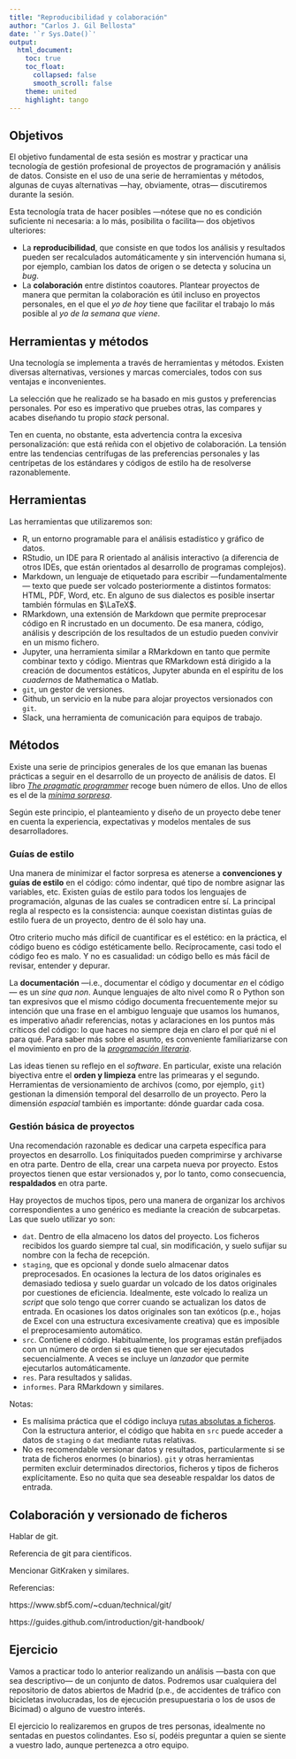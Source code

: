 ```yaml
---
title: "Reproducibilidad y colaboración"
author: "Carlos J. Gil Bellosta"
date: '`r Sys.Date()`'
output:
  html_document:
    toc: true
    toc_float:
      collapsed: false
      smooth_scroll: false
    theme: united
    highlight: tango
---
```


## Objetivos

El objetivo fundamental de esta sesión es mostrar y practicar una tecnología de gestión profesional de proyectos de programación y análisis de datos. Consiste en el uso de una serie de herramientas y métodos, algunas de cuyas alternativas ---hay, obviamente, otras--- discutiremos durante la sesión.

Esta tecnología trata de hacer posibles ---nótese que no es condición suficiente ni necesaria: a lo más, posibilita o facilita--- dos objetivos ulteriores:

- La **reproducibilidad**, que consiste en que todos los análisis y resultados pueden ser recalculados automáticamente y sin intervención humana si, por ejemplo, cambian los datos de origen o se detecta y solucina un _bug_.
- La **colaboración** entre distintos coautores. Plantear proyectos de manera que permitan la colaboración es útil incluso en proyectos personales, en el que el _yo de hoy_ tiene que facilitar el trabajo lo más posible al _yo de la semana que viene_.


## Herramientas y métodos

Una tecnología se implementa a través de herramientas y métodos. Existen diversas alternativas, versiones y marcas comerciales, todos con sus ventajas e inconvenientes. 

La selección que he realizado se ha basado en mis gustos y preferencias personales. Por eso es imperativo que pruebes otras, las compares y acabes diseñando tu propio _stack_ personal.

Ten en cuenta, no obstante, esta advertencia contra la excesiva personalización: que está reñida con el objetivo de colaboración. La tensión entre las tendencias centrífugas de las preferencias personales y las centrípetas de los estándares y códigos de estilo ha de resolverse razonablemente.

## Herramientas

Las herramientas que utilizaremos son:

- R, un entorno programable para el análisis estadístico y gráfico de datos.
- RStudio, un IDE para R orientado al análisis interactivo (a diferencia de otros IDEs, que están orientados al desarrollo de programas complejos).
- Markdown, un lenguaje de etiquetado para escribir ---fundamentalmente--- texto que puede ser volcado posteriormente a distintos formatos: HTML, PDF, Word, etc. En alguno de sus dialectos es posible insertar también fórmulas en $\LaTeX$.
- RMarkdown, una extensión de Markdown que permite preprocesar código en R incrustado en un documento. De esa manera, código, análisis y descripción de los resultados de un estudio pueden convivir en un mismo fichero.
- Jupyter, una herramienta similar a RMarkdown en tanto que permite combinar texto y código. Mientras que RMarkdown está dirigido a la creación de documentos estáticos, Jupyter abunda en el espíritu de los _cuadernos_ de Mathematica o Matlab.
- `git`, un gestor de versiones.
- Github, un servicio en la nube para alojar proyectos versionados con `git`.
- Slack, una herramienta de comunicación para equipos de trabajo.


## Métodos

Existe una serie de principios generales de los que emanan las buenas prácticas a seguir en el desarrollo de un proyecto de análisis de datos. El libro [_The pragmatic programmer_](https://pragprog.com/book/tpp/the-pragmatic-programmer) recoge buen número de ellos. Uno de ellos es el de la [_mínima sorpresa_](https://en.wikipedia.org/wiki/Principle_of_least_astonishment).

Según este principio, el planteamiento y diseño de un proyecto debe tener en cuenta la experiencia, expectativas y modelos mentales de sus desarrolladores.

### Guías de estilo

Una manera de minimizar el factor sorpresa es atenerse a **convenciones y guías de estilo** en el código: cómo indentar, qué tipo de nombre asignar las variables, etc. Existen guías de estilo para todos los lenguajes de programación, algunas de las cuales se contradicen entre sí. La principal regla al respecto es la consistencia: aunque coexistan distintas guías de estilo fuera de un proyecto, dentro de él solo hay una.

Otro criterio mucho más difícil de cuantificar es el estético: en la práctica, el código bueno es código estéticamente bello. Recíprocamente, casi todo el código feo es malo. Y no es casualidad: un código bello es más fácil de revisar, entender y depurar.

La **documentación** ---i.e., documentar el código y documentar _en_ el código--- es un _sine qua non_. Aunque lenguajes de alto nivel como R o Python son tan expresivos que el mismo código documenta frecuentemente mejor su intención que una frase en el ambiguo lenguaje que usamos los humanos, es imperativo añadir referencias, notas y aclaraciones en los puntos más críticos del código: lo que haces no siempre deja en claro el por qué ni el para qué. Para saber más sobre el asunto, es conveniente familiarizarse con el movimiento en pro de la [_programación literaria_](https://en.wikipedia.org/wiki/Literate_programming).

Las ideas tienen su reflejo en el _software_. En particular, existe una relación biyectiva entre el **orden y limpieza** entre las primearas y el segundo. Herramientas de versionamiento de archivos (como, por ejemplo, `git`) gestionan la dimensión temporal del desarrollo de un proyecto. Pero la dimensión _espacial_ también es importante: dónde guardar cada cosa. 


### Gestión básica de proyectos

Una recomendación razonable es dedicar una carpeta específica para proyectos en desarrollo. Los finiquitados pueden comprimirse y archivarse en otra parte. Dentro de ella, crear una carpeta nueva por proyecto. Estos proyectos tienen que estar versionados y, por lo tanto, como consecuencia, **respaldados** en otra parte. 

Hay proyectos de muchos tipos, pero una manera de organizar los archivos correspondientes a uno genérico es mediante la creación de subcarpetas. Las que suelo utilizar yo son:

- `dat`. Dentro de ella almaceno los datos del proyecto. Los ficheros recibidos los guardo siempre tal cual, sin modificación, y suelo sufijar su nombre con la fecha de recepción. 
- `staging`, que es opcional y donde suelo almacenar datos preprocesados. En ocasiones la lectura de los datos originales es demasiado tediosa y suelo guardar un volcado de los datos originales por cuestiones de eficiencia. Idealmente, este volcado lo realiza un _script_ que solo tengo que correr cuando se actualizan los datos de entrada. En ocasiones los datos originales son tan exóticos (p.e., hojas de Excel con una estructura excesivamente creativa) que es imposible el preprocesamiento automático.
- `src`. Contiene el código. Habitualmente, los programas están prefijados con un número de orden si es que tienen que ser ejecutados secuencialmente. A veces se incluye un _lanzador_ que permite ejecutarlos automáticamente.
- `res`. Para resultados y salidas.
- `informes`. Para RMarkdown y similares.

Notas: 

- Es malísima práctica que el código incluya [rutas absolutas a ficheros](https://en.wikipedia.org/wiki/Path_(computing)#Absolute_and_relative_paths). Con la estructura anterior, el código que habita en `src` puede acceder a datos de `staging` o `dat` mediante rutas relativas.
- No es recomendable versionar datos y resultados, particularmente si se trata de ficheros enormes (o binarios). `git` y otras herramientas permiten excluir determinados directorios, ficheros y tipos de ficheros explícitamente. Eso no quita que sea deseable respaldar los datos de entrada. 


## Colaboración y versionado de ficheros

Hablar de git.

Referencia de git para científicos.

Mencionar GitKraken y similares.

Referencias:

https://www.sbf5.com/~cduan/technical/git/

https://guides.github.com/introduction/git-handbook/




## Ejercicio

Vamos a practicar todo lo anterior realizando un análisis ---basta con que sea descriptivo--- de un conjunto de datos. Podremos usar cualquiera del repositorio de datos abiertos de Madrid (p.e., de accidentes de tráfico con bicicletas involucradas, los de ejecución presupuestaria o los de usos de Bicimad) o alguno de vuestro interés.

El ejercicio lo realizaremos en grupos de tres personas, idealmente no sentadas en puestos colindantes. Eso sí, podéis preguntar a quien se siente a vuestro lado, aunque pertenezca a otro equipo.






